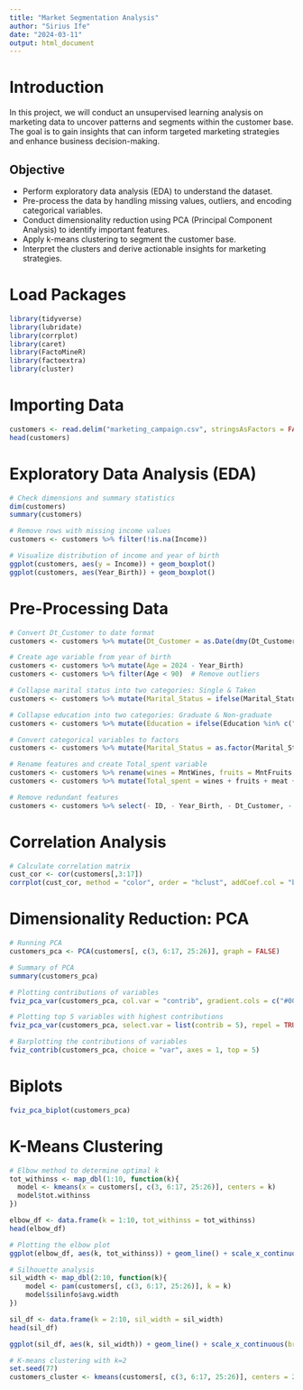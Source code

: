 ---
title: "Market Segmentation Analysis"
author: "Sirius Ife"
date: "2024-03-11"
output: html_document
---

# Introduction

In this project, we will conduct an unsupervised learning analysis on marketing data to uncover patterns and segments within the customer base. The goal is to gain insights that can inform targeted marketing strategies and enhance business decision-making.

## Objective
- Perform exploratory data analysis (EDA) to understand the dataset.
- Pre-process the data by handling missing values, outliers, and encoding categorical variables.
- Conduct dimensionality reduction using PCA (Principal Component Analysis) to identify important features.
- Apply k-means clustering to segment the customer base.
- Interpret the clusters and derive actionable insights for marketing strategies.

# Load Packages

```{r}
library(tidyverse) 
library(lubridate)
library(corrplot)
library(caret)
library(FactoMineR)
library(factoextra)
library(cluster)
```

# Importing Data

```{r}
customers <- read.delim("marketing_campaign.csv", stringsAsFactors = FALSE)
head(customers)
```

# Exploratory Data Analysis (EDA)

```{r}
# Check dimensions and summary statistics
dim(customers)
summary(customers)

# Remove rows with missing income values
customers <- customers %>% filter(!is.na(Income))

# Visualize distribution of income and year of birth
ggplot(customers, aes(y = Income)) + geom_boxplot() 
ggplot(customers, aes(Year_Birth)) + geom_boxplot()
```

# Pre-Processing Data

```{r}
# Convert Dt_Customer to date format
customers <- customers %>% mutate(Dt_Customer = as.Date(dmy(Dt_Customer)))

# Create age variable from year of birth
customers <- customers %>% mutate(Age = 2024 - Year_Birth)
customers <- customers %>% filter(Age < 90)  # Remove outliers

# Collapse marital status into two categories: Single & Taken
customers <- customers %>% mutate(Marital_Status = ifelse(Marital_Status %in% c("Divorced", "Widow", "Alone", "Absurd", "YOLO"), "Single", "Taken"))

# Collapse education into two categories: Graduate & Non-graduate
customers <- customers %>% mutate(Education = ifelse(Education %in% c("Graduation", "PhD", "Master"), "Graduate", "Non-graduate"))

# Convert categorical variables to factors
customers <- customers %>% mutate(Marital_Status = as.factor(Marital_Status), Education = as.factor(Education))

# Rename features and create Total_spent variable
customers <- customers %>% rename(wines = MntWines, fruits = MntFruits, meat = MntMeatProducts, fish = MntFishProducts, sweet = MntSweetProducts, gold = MntGoldProds )
customers <- customers %>% mutate(Total_spent = wines + fruits + meat + fish + sweet + gold)

# Remove redundant features
customers <- customers %>% select(- ID, - Year_Birth, - Dt_Customer, - Z_CostContact, - Z_Revenue)
```

# Correlation Analysis

```{r}
# Calculate correlation matrix
cust_cor <- cor(customers[,3:17])
corrplot(cust_cor, method = "color", order = "hclust", addCoef.col = "black", number.cex = .6)
```

# Dimensionality Reduction: PCA

```{r}
# Running PCA
customers_pca <- PCA(customers[, c(3, 6:17, 25:26)], graph = FALSE)

# Summary of PCA
summary(customers_pca)

# Plotting contributions of variables
fviz_pca_var(customers_pca, col.var = "contrib", gradient.cols = c("#002bbb", "#bb2e00"), repel = TRUE)

# Plotting top 5 variables with highest contributions
fviz_pca_var(customers_pca, select.var = list(contrib = 5), repel = TRUE)

# Barplotting the contributions of variables
fviz_contrib(customers_pca, choice = "var", axes = 1, top = 5)
```

# Biplots

```{r}
fviz_pca_biplot(customers_pca)
```

# K-Means Clustering

```{r}
# Elbow method to determine optimal k
tot_withinss <- map_dbl(1:10, function(k){
  model <- kmeans(x = customers[, c(3, 6:17, 25:26)], centers = k)
  model$tot.withinss
})

elbow_df <- data.frame(k = 1:10, tot_withinss = tot_withinss)
head(elbow_df)

# Plotting the elbow plot
ggplot(elbow_df, aes(k, tot_withinss)) + geom_line() + scale_x_continuous(breaks = 1:10)

# Silhouette analysis
sil_width <- map_dbl(2:10, function(k){
    model <- pam(customers[, c(3, 6:17, 25:26)], k = k)
    model$silinfo$avg.width
})

sil_df <- data.frame(k = 2:10, sil_width = sil_width)
head(sil_df)

ggplot(sil_df, aes(k, sil_width)) + geom_line() + scale_x_continuous(breaks = 2:10) + labs(y = "Avg sil width")

# K-means clustering with k=2
set.seed(77)
customers_cluster <- kmeans(customers[, c(3, 6:17, 25:26)], centers = 2)

```

